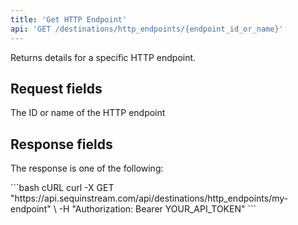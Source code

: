 ```yaml
---
title: 'Get HTTP Endpoint'
api: 'GET /destinations/http_endpoints/{endpoint_id_or_name}'
---
```



Returns details for a specific HTTP endpoint.

## Request fields

<ParamField path="endpoint_id_or_name" type="string" required>
  The ID or name of the HTTP endpoint
</ParamField>

## Response fields

The response is one of the following:

<EndpointResponseSnippet />

<RequestExample>
  ```bash cURL
  curl -X GET "https://api.sequinstream.com/api/destinations/http_endpoints/my-endpoint" \
    -H "Authorization: Bearer YOUR_API_TOKEN"
  ```
</RequestExample>

<EndpointResponseExample />